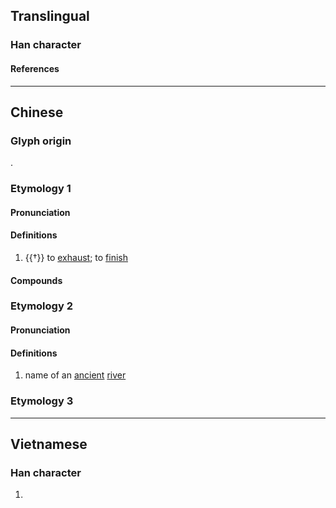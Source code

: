 {{character info}}
==Translingual==

===Han character===
{{Han char|rn=85|rad=水|as=12|sn=15|four=30131|canj=EOGF|ids=⿰氵焦}}

====References====
{{Han ref|kx=0648.320|dkj=18223|dj=1058.170|hdz=31744.010|uh=6F50}}

----

==Chinese==
{{zh-forms}}

===Glyph origin===
{{Han etym}}
{{Han compound|水|焦|ls=psc|c1=s|c2=p|t1=water}}.

===Etymology 1===

====Pronunciation====
{{zh-pron
|m=jiào
|c=ziu3
|mc=y
|oc=y
|ma=
|cat=a
}}

====Definitions====
{{zh-hanzi}}

# {{†}} {{lb|zh|of water}} to [[exhaust]]; to [[finish]]

====Compounds====
{{zh-der|潐潐}}

===Etymology 2===

====Pronunciation====
{{zh-pron
|m=qiáo
|c=ciu4
|ma=
|cat=pn
}}

====Definitions====
{{zh-hanzi}}

# {{zh-div|水}} name of an [[ancient]] [[river]]

===Etymology 3===
{{zh-see|𤃭|v}}

----

==Vietnamese==

===Han character===
{{vi-readings|rs=水12|reading=tèo}}

# {{rfdef|vi|sort=水12}}